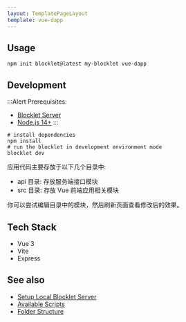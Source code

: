 ```yaml
---
layout: TemplatePageLayout
template: vue-dapp
---
```


<TemplateInfo templateName="vue-dapp" />

## Usage

```shell
npm init blocklet@latest my-blocklet vue-dapp
```

## Development

:::Alert
Prerequisites: 

- [Blocklet Server](https://developer.blocklet.io/docs/en/quick-start/blocklet-server)
- [Node.js 14+](https://developer.blocklet.io/docs/en/quick-start/nodejs)
:::

```shell
# install dependencies
npm install
# run the blocklet in development environment mode
blocklet dev
```

应用代码主要存放于以下几个目录中:  

- api 目录: 存放服务端接口模块
- src 目录: 存放 Vue 前端应用相关模块

你可以尝试编辑目录中的模块，然后刷新页面查看修改后的效果。

## Tech Stack

- Vue 3
- Vite
- Express

## See also

- [Setup Local Blocklet Server](https://developer.blocklet.io/docs/en/quick-start/blocklet-server)
- [Available Scripts](/reference/npm-scripts)
- [Folder Structure](/reference/blocklet-structure)

